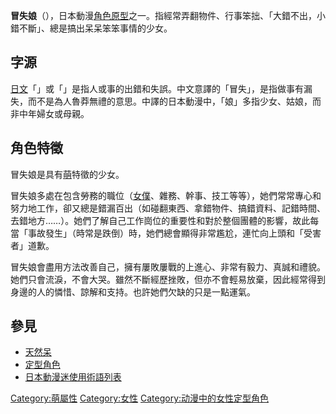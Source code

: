 {{unreferenced|time=2014-01-19T06:56:24+00:00}}
{{Japanese|image=Dojikko.png|japanese=ドジっ娘|kana=どじっこ|romaji=dojikko}}
'''冒失娘'''（'''{{lang|ja|ドジっ娘}}'''），日本動漫[[角色原型|角色原型]]之一。指經常弄翻物件、行事笨拙、「大錯不出，小錯不斷」、總是搞出呆呆笨笨事情的少女。

== 字源 ==

[[日文|日文]]「{{lang|ja|どじ}}」或「{{lang|ja|どぢ}}」是指人或事的出錯和失誤。中文意譯的「冒失」，是指做事有漏失，而不是為人魯莽無禮的意思。中譯的日本動漫中，「娘」多指少女、姑娘，而非中年婦女或母親。

== 角色特徵 ==
冒失娘是具有[[萌|萌]]特徵的少女。

冒失娘多處在包含勞務的職位（[[女僕|女僕]]、雜務、幹事、技工等等），她們常常專心和努力地工作，卻又總是錯漏百出（如碰翻東西、拿錯物件、搞錯資料、記錯時間、去錯地方……）。她們了解自己工作崗位的重要性和對於整個團體的影響，故此每當「事故發生」（時常是跌倒）時，她們總會顯得非常尷尬，連忙向上頭和「受害者」道歉。

冒失娘會盡用方法改善自己，擁有屢敗屢戰的上進心、非常有毅力、真誠和禮貌。她們只會流淚，不會大哭。雖然不斷經歷挫敗，但亦不會輕易放棄，因此經常得到身邊的人的憐惜、諒解和支持。也許她們欠缺的只是一點運氣。

== 參見 ==
* [[天然呆|天然呆]]
* [[定型角色|定型角色]]
* [[日本動漫迷使用術語列表|日本動漫迷使用術語列表]]

{{萌屬性}}
{{DEFAULTSORT:Dojikko}}

[[Category:萌屬性|Category:萌屬性]]
[[Category:女性|Category:女性]]
[[Category:动漫中的女性定型角色|Category:动漫中的女性定型角色]]